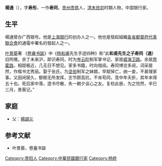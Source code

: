 '''楊通'''（{{bd|？||？|}}），字'''寿彤'''，一作'''寿同'''，[[贵州|贵州]][[贵筑|贵筑]]人，[[清末|清末]][[民初|民初]]时期人物，中国银行家。

==生平==
楊通曾办广西银号。他是[[上海银行|上海银行]]的创办人之一。他也是發起組織[[各省都督府代表聯合會|各省都督府代表聯合會]]的通電中署名的發起人之一。

[[叶景葵|叶景葵]]著 《[[卷盦书跋|卷盦书跋]]》中《[[杨和甫|杨和甫]]先生手迹四种》称“此'''和甫先生之子寿同（通）'''旧所赠。余丁未来沪，即识寿同，时为[[岑云阶|岑云阶]]制军掌书记，家居[[威海卫路|威海卫路]]。余居[[思霍路|思霍路]]，相距极近，几无日不想见。家多书籍，时向借阅。寿同博览多阅，词采斐然，作楷书尤秀丽。娶于张氏，为[[张鸣岐|坚伯]]制军之妹婿，早赋悼亡，纳一妾，不甚理家事。又因闲居久，郁郁无所发挥，志节颇高抗，不肯苟同，竞中年夭折，其年末得五十也。死后家中落，遗书尽散，失一朝夕谈心之友。复检此册，为之怆然，辛巳三月，景葵记。”

==家庭==
*父：[[楊調元|楊調元]]

==参考文献==
*叶景葵，卷盦书跋

{{DEFAULTSORT:Yang杨}}
[[Category:贵阳人|Category:贵阳人]]
[[Category:中華民國銀行家|Category:中華民國銀行家]]
[[Category:杨姓|Category:杨姓]]